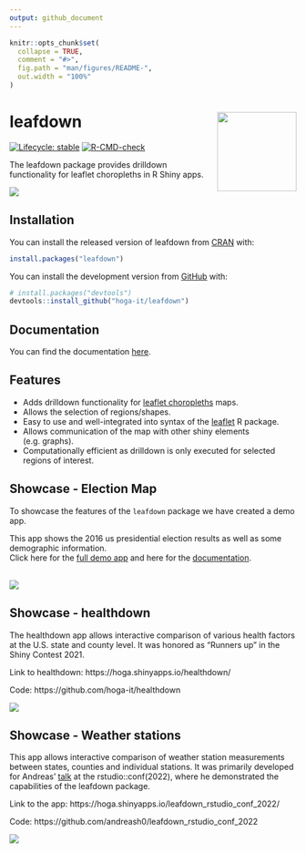 ```yaml
---
output: github_document
---
```


<!-- README.md is generated from README.Rmd. Please edit that file -->


```r
knitr::opts_chunk$set(
  collapse = TRUE,
  comment = "#>",
  fig.path = "man/figures/README-",
  out.width = "100%"
)
```

# leafdown <a><img id="leafdown-hex" src='man/figures/hex-leafdown.png' align="right" height="139px" /></a>


<!-- badges: start -->
[![Lifecycle: stable](https://img.shields.io/badge/lifecycle-stable-brightgreen.svg)](https://lifecycle.r-lib.org/articles/stages.html#stable)
[![R-CMD-check](https://github.com/hoga-it/leafdown/workflows/R-CMD-check/badge.svg)](https://github.com/hoga-it/leafdown/actions)
<!-- badges: end -->

The leafdown package provides drilldown functionality for leaflet choropleths in R Shiny apps.


<img src='man/figures/select_drilldown.PNG'/>

## Installation

You can install the released version of leafdown from [CRAN](https://CRAN.R-project.org) with:

``` r
install.packages("leafdown")
```

You can install the development version from [GitHub](https://github.com/) with:

``` r
# install.packages("devtools")
devtools::install_github("hoga-it/leafdown")
```

## Documentation

You can find the documentation [here](https://hoga-it.github.io/leafdown/index.html).

## Features

- Adds drilldown functionality for [leaflet choropleths](https://rstudio.github.io/leaflet/choropleths.html) maps.
- Allows the selection of regions/shapes.
- Easy to use and well-integrated into syntax of the [leaflet](https://rstudio.github.io/leaflet/) R package. 
- Allows communication of the map with other shiny elements (e.g. graphs).
- Computationally efficient as drilldown is only executed for selected regions of interest.

## Showcase - Election Map
To showcase the features of the `leafdown` package we have created a demo app. <br>

This app shows the 2016 us presidential election results as well as some demographic information.<br>
Click here for the [full demo app](https://pega.shinyapps.io/election16/) and here for the [documentation](https://hoga-it.github.io/leafdown/articles/Showcase_electionapp.html).
<br>
<br>

<img src='man/figures/app_election_map.png'/>

## Showcase - healthdown

The healthdown app allows interactive comparison of various health factors at the U.S. state and county level.
It was honored as "Runners up" in the Shiny Contest 2021.

Link to healthdown: https://hoga.shinyapps.io/healthdown/

Code: https://github.com/hoga-it/healthdown

<img src='man/figures/healthdown_app.jpg'/>


## Showcase - Weather stations

This app allows interactive comparison of weather station measurements between states, counties and individual stations.
It was primarily developed for Andreas' [talk](https://www.rstudio.com/conference/2022/talks/leafdown-interactive-multi-layer-maps/)
at the rstudio::conf(2022), where he demonstrated the capabilities of the leafdown package.

Link to the app: https://hoga.shinyapps.io/leafdown_rstudio_conf_2022/

Code: https://github.com/andreash0/leafdown_rstudio_conf_2022

<img src='man/figures/app_weather.png'/>


